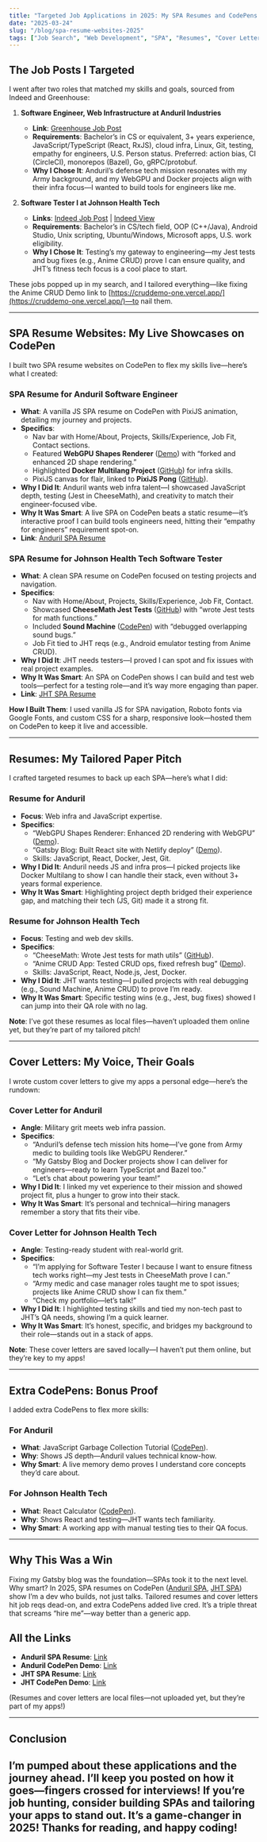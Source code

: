 ```yaml
---
title: "Targeted Job Applications in 2025: My SPA Resumes and CodePens for Anduril and Johnson Health Tech"
date: "2025-03-24"
slug: "/blog/spa-resume-websites-2025"
tags: ["Job Search", "Web Development", "SPA", "Resumes", "Cover Letters", "CodePen"]
---
```


## The Job Posts I Targeted

I went after two roles that matched my skills and goals, sourced from Indeed and Greenhouse:

1. **Software Engineer, Web Infrastructure at Anduril Industries**  
   - **Link**: [Greenhouse Job Post](https://job-boards.greenhouse.io/andurilindustries/jobs/4663439007?gh_jid=4663439007&gh_src=)  
   - **Requirements**: Bachelor’s in CS or equivalent, 3+ years experience, JavaScript/TypeScript (React, RxJS), cloud infra, Linux, Git, testing, empathy for engineers, U.S. Person status. Preferred: action bias, CI (CircleCI), monorepos (Bazel), Go, gRPC/protobuf.  
   - **Why I Chose It**: Anduril’s defense tech mission resonates with my Army background, and my WebGPU and Docker projects align with their infra focus—I wanted to build tools for engineers like me.  

2. **Software Tester I at Johnson Health Tech**  
   - **Links**: [Indeed Job Post](https://www.indeed.com/cmp/Johnson-Health-Tech/jobs?jk=cada0de72ec519fb&start=0&clearPrefilter=1) | [Indeed View](https://www.indeed.com/viewjob?from=app-tracker-post_apply-appcard&hl=en&jk=cada0de72ec519fb&tk=1in5ejrch31fj000)  
   - **Requirements**: Bachelor’s in CS/tech field, OOP (C++/Java), Android Studio, Unix scripting, Ubuntu/Windows, Microsoft apps, U.S. work eligibility.  
   - **Why I Chose It**: Testing’s my gateway to engineering—my Jest tests and bug fixes (e.g., Anime CRUD) prove I can ensure quality, and JHT’s fitness tech focus is a cool place to start.  

These jobs popped up in my search, and I tailored everything—like fixing the Anime CRUD Demo link to [https://cruddemo-one.vercel.app/](https://cruddemo-one.vercel.app/)—to nail them.

---

## SPA Resume Websites: My Live Showcases on CodePen

I built two SPA resume websites on CodePen to flex my skills live—here’s what I created:

### SPA Resume for Anduril Software Engineer
- **What**: A vanilla JS SPA resume on CodePen with PixiJS animation, detailing my journey and projects.  
- **Specifics**:  
  - Nav bar with Home/About, Projects, Skills/Experience, Job Fit, Contact sections.  
  - Featured **WebGPU Shapes Renderer** ([Demo](https://bradleymatera.github.io/leaf-js/)) with “forked and enhanced 2D shape rendering.”  
  - Highlighted **Docker Multilang Project** ([GitHub](https://github.com/BradleyMatera/docker_multilang_project)) for infra skills.  
  - PixiJS canvas for flair, linked to **PixiJS Pong** ([GitHub](https://github.com/BradleyMatera/Pixiejs/tree/main/pixi-pong)).  
- **Why I Did It**: Anduril wants web infra talent—I showcased JavaScript depth, testing (Jest in CheeseMath), and creativity to match their engineer-focused vibe.  
- **Why It Was Smart**: A live SPA on CodePen beats a static resume—it’s interactive proof I can build tools engineers need, hitting their “empathy for engineers” requirement spot-on.  
- **Link**: [Anduril SPA Resume](https://codepen.io/student-account-bradley-matera/pen/vEYrOGB)  

### SPA Resume for Johnson Health Tech Software Tester
- **What**: A clean SPA resume on CodePen focused on testing projects and navigation.  
- **Specifics**:  
  - Nav with Home/About, Projects, Skills/Experience, Job Fit, Contact.  
  - Showcased **CheeseMath Jest Tests** ([GitHub](https://github.com/BradleyMatera/CheeseMath-Jest-Tests)) with “wrote Jest tests for math functions.”  
  - Included **Sound Machine** ([CodePen](https://codepen.io/student-account-bradley-matera/details/dPbVvoa)) with “debugged overlapping sound bugs.”  
  - Job Fit tied to JHT reqs (e.g., Android emulator testing from Anime CRUD).  
- **Why I Did It**: JHT needs testers—I proved I can spot and fix issues with real project examples.  
- **Why It Was Smart**: An SPA on CodePen shows I can build and test web tools—perfect for a testing role—and it’s way more engaging than paper.  
- **Link**: [JHT SPA Resume](https://codepen.io/student-account-bradley-matera/pen/RNwJPaw)  

**How I Built Them**: I used vanilla JS for SPA navigation, Roboto fonts via Google Fonts, and custom CSS for a sharp, responsive look—hosted them on CodePen to keep it live and accessible.

---

## Resumes: My Tailored Paper Pitch

I crafted targeted resumes to back up each SPA—here’s what I did:

### Resume for Anduril
- **Focus**: Web infra and JavaScript expertise.  
- **Specifics**:  
  - “WebGPU Shapes Renderer: Enhanced 2D rendering with WebGPU” ([Demo](https://bradleymatera.github.io/leaf-js/)).  
  - “Gatsby Blog: Built React site with Netlify deploy” ([Demo](https://bradleysgatsbyblog.netlify.app/)).  
  - Skills: JavaScript, React, Docker, Jest, Git.  
- **Why I Did It**: Anduril needs JS and infra pros—I picked projects like Docker Multilang to show I can handle their stack, even without 3+ years formal experience.  
- **Why It Was Smart**: Highlighting project depth bridged their experience gap, and matching their tech (JS, Git) made it a strong fit.  

### Resume for Johnson Health Tech
- **Focus**: Testing and web dev skills.  
- **Specifics**:  
  - “CheeseMath: Wrote Jest tests for math utils” ([GitHub](https://github.com/BradleyMatera/CheeseMath-Jest-Tests)).  
  - “Anime CRUD App: Tested CRUD ops, fixed refresh bug” ([Demo](https://cruddemo-one.vercel.app/)).  
  - Skills: JavaScript, React, Node.js, Jest, Docker.  
- **Why I Did It**: JHT wants testing—I pulled projects with real debugging (e.g., Sound Machine, Anime CRUD) to prove I’m ready.  
- **Why It Was Smart**: Specific testing wins (e.g., Jest, bug fixes) showed I can jump into their QA role with no lag.  

**Note**: I’ve got these resumes as local files—haven’t uploaded them online yet, but they’re part of my tailored pitch!

---

## Cover Letters: My Voice, Their Goals

I wrote custom cover letters to give my apps a personal edge—here’s the rundown:

### Cover Letter for Anduril
- **Angle**: Military grit meets web infra passion.  
- **Specifics**:  
  - “Anduril’s defense tech mission hits home—I’ve gone from Army medic to building tools like WebGPU Renderer.”  
  - “My Gatsby Blog and Docker projects show I can deliver for engineers—ready to learn TypeScript and Bazel too.”  
  - “Let’s chat about powering your team!”  
- **Why I Did It**: I linked my vet experience to their mission and showed project fit, plus a hunger to grow into their stack.  
- **Why It Was Smart**: It’s personal and technical—hiring managers remember a story that fits their vibe.  

### Cover Letter for Johnson Health Tech
- **Angle**: Testing-ready student with real-world grit.  
- **Specifics**:  
  - “I’m applying for Software Tester I because I want to ensure fitness tech works right—my Jest tests in CheeseMath prove I can.”  
  - “Army medic and case manager roles taught me to spot issues; projects like Anime CRUD show I can fix them.”  
  - “Check my portfolio—let’s talk!”  
- **Why I Did It**: I highlighted testing skills and tied my non-tech past to JHT’s QA needs, showing I’m a quick learner.  
- **Why It Was Smart**: It’s honest, specific, and bridges my background to their role—stands out in a stack of apps.  

**Note**: These cover letters are saved locally—I haven’t put them online, but they’re key to my apps!

---

## Extra CodePens: Bonus Proof

I added extra CodePens to flex more skills:

### For Anduril
- **What**: JavaScript Garbage Collection Tutorial ([CodePen](https://codepen.io/student-account-bradley-matera/pen/ZYzoWpL)).  
- **Why**: Shows JS depth—Anduril values technical know-how.  
- **Why Smart**: A live memory demo proves I understand core concepts they’d care about.  

### For Johnson Health Tech
- **What**: React Calculator ([CodePen](https://codepen.io/student-account-bradley-matera/pen/ogvGZjJ)).  
- **Why**: Shows React and testing—JHT wants tech familiarity.  
- **Why Smart**: A working app with manual testing ties to their QA focus.  

---

## Why This Was a Win

Fixing my Gatsby blog was the foundation—SPAs took it to the next level. Why smart? In 2025, SPA resumes on CodePen ([Anduril SPA](https://codepen.io/student-account-bradley-matera/pen/vEYrOGB), [JHT SPA](https://codepen.io/student-account-bradley-matera/pen/RNwJPaw)) show I’m a dev who builds, not just talks. Tailored resumes and cover letters hit job reqs dead-on, and extra CodePens added live cred. It’s a triple threat that screams “hire me”—way better than a generic app.

## All the Links
- **Anduril SPA Resume**: [Link](https://codepen.io/student-account-bradley-matera/pen/vEYrOGB)  
- **Anduril CodePen Demo**: [Link](https://codepen.io/student-account-bradley-matera/pen/ZYzoWpL)  
- **JHT SPA Resume**: [Link](https://codepen.io/student-account-bradley-matera/pen/RNwJPaw)  
- **JHT CodePen Demo**: [Link](https://codepen.io/student-account-bradley-matera/pen/ogvGZjJ)  

(Resumes and cover letters are local files—not uploaded yet, but they’re part of my apps!)

---
## Conclusion
I’m pumped about these applications and the journey ahead. I’ll keep you posted on how it goes—fingers crossed for interviews! If you’re job hunting, consider building SPAs and tailoring your apps to stand out. It’s a game-changer in 2025!
Thanks for reading, and happy coding!
---